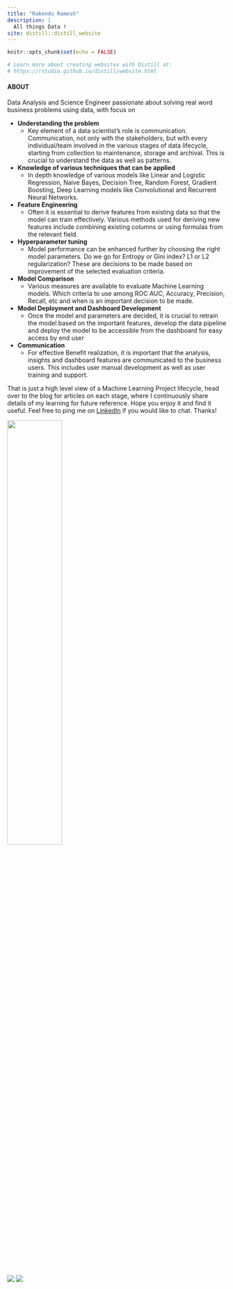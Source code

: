```yaml
---
title: "Rakendu Ramesh"
description: |
  All things Data !
site: distill::distill_website
---
```


```r
knitr::opts_chunk$set(echo = FALSE)

# Learn more about creating websites with Distill at:
# https://rstudio.github.io/distill/website.html

```
#### ABOUT

Data Analysis and Science Engineer passionate about solving real word business problems using data, with focus on 

* <b>Understanding the problem</b>
  * Key element of a data scientist's role is communication. Communication, not only with the stakeholders, but with every individual/team involved in the various stages of data lifecycle, starting from collection to maintenance, storage and archival. This is crucial to understand the data as well as patterns.

* <b>Knowledge of various techniques that can be applied</b>
  * In depth knowledge of various models like Linear and Logistic Regression, Naive Bayes, Decision Tree, Random Forest, Gradient Boosting, Deep Learning models like Convolutional and Recurrent Neural Networks.

* <b>Feature Engineering</b>
  * Often it is essential to derive features from existing data so that the model can train effectively. Various methods used for deriving new features include combining existing columns or using formulas from the relevant field.
  
* <b>Hyperparameter tuning</b>
  * Model performance can be enhanced further by choosing the right model parameters. Do we go for Entropy or Gini index? L1 or L2 regularization? These are decisions to be made based on improvement of the selected evaluation criteria.

* <b>Model Comparison</b>
  * Various measures are available to evaluate Machine Learning models. Which criteria to use among ROC AUC, Accuracy, Precision, Recall, etc and when is an important decision to be made.
  
* <b>Model Deployment and Dashboard Development</b>
  * Once the model and parameters are decided, it is crucial to retrain the model based on the important features, develop the data pipeline and deploy the model to be accessible from the dashboard for easy access by end user

* <b>Communication</b>
  * For effective Benefit realization, it is important that the analysis, insights and dashboard features are communicated to the business users. This includes user manual development as well as user training and support.
  
That is just a high level view of a Machine Learning Project lifecycle, head over to the blog for articles on each stage, where I continuously share details of my learning for future reference. Hope you enjoy it and find it useful. Feel free to ping me on [LinkedIn](https://www.linkedin.com/in/rakendu-ramesh/) if you would like to chat. Thanks!

![](image/datascientist.png){width=50%}


<a class="social-icon" href="https://www.linkedin.com/in/rakendu-ramesh/"><i class="fab fa-linkedin-in"></i></a>
<a class="social-icon" href="https://github.com/RakenduR"><i class="fab fa-github"></i></a>
<a class="social-icon" href="https://stackoverflow.com/users/16270975/rakendu"><i class="fab fa-stack-overflow"></i></a>
<a class="social-icon" href="https://community.rstudio.com/u/RakenduR/summary"><i class="fab fa-r-project"></i></a>
<a class="social-icon" href="https://public.tableau.com/app/profile/rakendu5820"><img class="circular_image" src = "image/tableau.jpg"/></a>
<a class="social-icon" href="https://community.jmp.com/t5/user/viewprofilepage/user-id/31669"><img class="circular_image" src = "image/jmp.jpg"/></a>

<!-- ### PORTFOLIO -->

<!-- <table> -->
<!--   <tr> -->
<!--     <td width=30%> -->
<!--     [![](image/rdashboard1.png){width=100%}](https://isss608vaproject.shinyapps.io/Choropleth/) -->

<!--     **Sample Dashboard Placeholder:** This is a dashboard to visualise classification of subzones in singapore based on something -->

<!--     </td> -->
<!--     <td  width=30%> -->
<!--     [![](image/rdashboard1.png){width=100%}](https://isss608vaproject.shinyapps.io/Choropleth/) -->

<!--     **Sample Dashboard Placeholder:** This is a dashboard to visualise classification of subzones in singapore based on something -->

<!--     </td> -->
<!--     <td width=30%> -->
<!--     [![](image/rdashboard1.png){width=100%}](https://isss608vaproject.shinyapps.io/Choropleth/) -->

<!--     **Sample Dashboard Placeholder:** This is a dashboard to visualise classification of subzones in singapore based on something -->

<!--     </td> -->
<!--   </tr> -->
<!-- </table> -->




